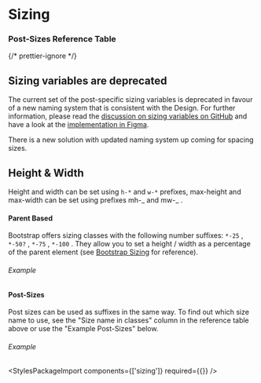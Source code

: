 
<Meta of={SizingStories} />

# Sizing

### Post-Sizes Reference Table

{/* prettier-ignore */}
<div class="alert alert-warning mb-bigger-big">
  <h2 class="alert-heading">Sizing variables are deprecated</h2>
  <p>The current set of the post-specific sizing variables is deprecated in favour of a new naming system that is consistent with the Design. For further information, please read the <a href="https://github.com/swisspost/design-system/discussions/588">discussion on sizing variables on GitHub</a> and have a look at the <a href="https://www.figma.com/file/ojCcgC5Zd12eUSzq6V5m24/Foundations?node-id=3%3A2&t=l8qimsXlxeMLOzs6-0">implementation in Figma</a>.</p>
  <p>There is a new solution with updated naming system up coming for spacing sizes.</p>
</div>
<SizesTable />

## Height & Width

Height and width can be set using `h-*` and `w-*` prefixes, max-height and max-width can be set using prefixes mh-_ and mw-_ .

#### Parent Based

Bootstrap offers sizing classes with the following number suffixes: `*-25` , `*-50?` , `*-75` , `*-100` . They allow you to set a height / width as a percentage of the parent element (see [Bootstrap Sizing](https://getbootstrap.com/docs/5.3/utilities/sizing/) for reference).

###### Example

<Canvas of={SizingStories.SizesPercent} />
<div className="hide-col-default">
  <Controls of={SizingStories.SizesPercent} />
</div>

#### Post-Sizes

Post sizes can be used as suffixes in the same way. To find out which size name to use, see the "Size name in classes" column in the reference table above or use the "Example Post-Sizes" below.

###### Example

<Canvas of={SizingStories.Sizes} />
<div className="hide-col-default">
  <Controls of={SizingStories.Sizes} />
</div>

<StylesPackageImport components={['sizing']} required={{}} />
